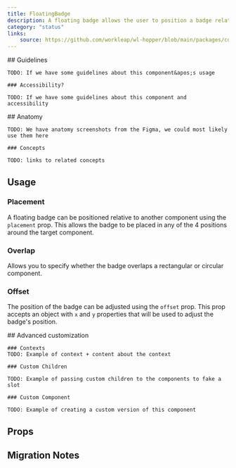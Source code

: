 ```yaml
---
title: FloatingBadge
description: A floating badge allows the user to position a badge relative to another component.
category: "status"
links:
    source: https://github.com/workleap/wl-hopper/blob/main/packages/components/src/Badge/src/FloatingBadge.tsx
---
```


<Example src="badge/docs/floating-badge/preview" isOpen />

<FeatureFlag flag="next">
    ## Guidelines

    TODO: If we have some guidelines about this component&apos;s usage

    ### Accessibility?

    TODO: If we have some guidelines about this component and accessibility
</FeatureFlag>

<FeatureFlag flag="rc">
    ## Anatomy

    TODO: We have anatomy screenshots from the Figma, we could most likely use them here

    ### Concepts

    TODO: links to related concepts
</FeatureFlag>

## Usage

### Placement

A floating badge can be positioned relative to another component using the `placement` prop. This allows the badge to be placed in any of the 4 positions around the target component.

<Example src="badge/docs/floating-badge/placement" />

### Overlap

Allows you to specify whether the badge overlaps a rectangular or circular component.

<Example src="badge/docs/floating-badge/overlap" />

### Offset

The position of the badge can be adjusted using the `offset` prop. This prop accepts an object with `x` and `y` properties that will be used to adjust the badge's position.

<Example src="badge/docs/floating-badge/offset" />

<FeatureFlag flag="next">
    ## Advanced customization

    ### Contexts
    TODO: Example of context + content about the context

    ### Custom Children

    TODO: Example of passing custom children to the components to fake a slot

    ### Custom Component

    TODO: Example of creating a custom version of this component
</FeatureFlag>

## Props

<PropTable component="FloatingBadge" />

## Migration Notes

<MigrateGuide src="badge/docs/migration-notes" />
